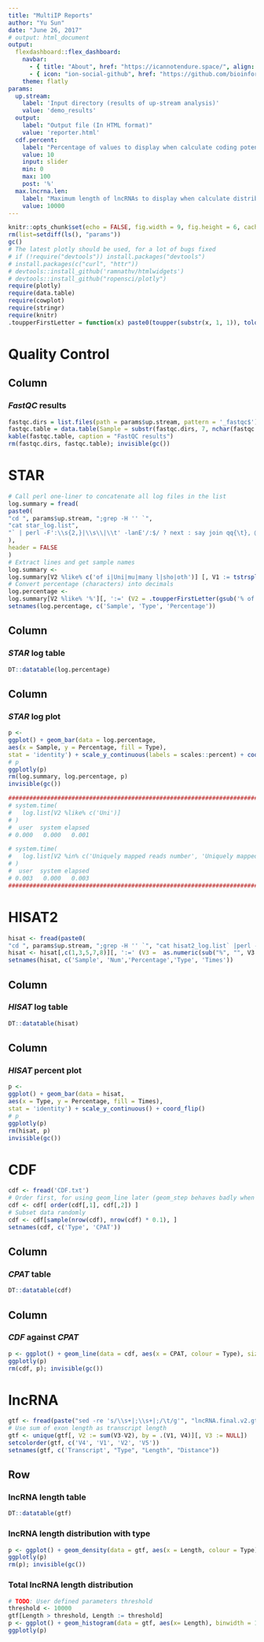 ```yaml
---
title: "MultiIP Reports"
author: "Yu Sun"
date: "June 26, 2017"
# output: html_document
output:
  flexdashboard::flex_dashboard:
    navbar:
      - { title: "About", href: "https://icannotendure.space/", align: right }
      - { icon: "ion-social-github", href: "https://github.com/bioinformatist/multiIP", align: right }
    theme: flatly
params:
  up.stream: 
    label: 'Input directory (results of up-stream analysis)'
    value: 'demo_results'
  output:
    label: "Output file (In HTML format)"
    value: 'reporter.html'
  cdf.percent:
    label: "Percentage of values to display when calculate coding potential"
    value: 10
    input: slider
    min: 0
    max: 100
    post: '%'
  max.lncrna.len:
    label: "Maximum length of lncRNAs to display when calculate distribution"
    value: 10000
---
```


```r
knitr::opts_chunk$set(echo = FALSE, fig.width = 9, fig.height = 6, cache = FALSE, message = FALSE, warning=FALSE)
rm(list=setdiff(ls(), "params"))
gc()
# The latest plotly should be used, for a lot of bugs fixed
# if (!require("devtools")) install.packages("devtools")
# install.packages(c("curl", "httr"))
# devtools::install_github('ramnathv/htmlwidgets')
# devtools::install_github("ropensci/plotly")
require(plotly)
require(data.table)
require(cowplot)
require(stringr)
require(knitr)
.toupperFirstLetter = function(x) paste0(toupper(substr(x, 1, 1)), tolower(substring(x, 2)))
```

Quality Control
===================================== 

Column
-------------------------------------

### *FastQC* results

```r
fastqc.dirs = list.files(path = params$up.stream, pattern = '_fastqc$')
fastqc.table = data.table(Sample = substr(fastqc.dirs, 7, nchar(fastqc.dirs)-7), HTML = paste0('[', substr(fastqc.dirs, 7, nchar(fastqc.dirs)-7), '](', paste0(fastqc.dirs, "/fastqc_report.html"), ')'), Summary = paste0('[', substr(fastqc.dirs, 7, nchar(fastqc.dirs)-7), '](', paste0(fastqc.dirs, "/summary.txt"), ')'), Details = paste0('[', substr(fastqc.dirs, 7, nchar(fastqc.dirs)-7), '](', paste0(fastqc.dirs, "/fastqc_data.txt"), ')'))
kable(fastqc.table, caption = "FastQC results")
rm(fastqc.dirs, fastqc.table); invisible(gc())
```

STAR {data-navmenu="Aligning"}
===================================== 

```r
# Call perl one-liner to concatenate all log files in the list
log.summary = fread(
paste0(
"cd ", params$up.stream, ";grep -H '' `",
"cat star_log.list",
"` | perl -F':\\s{2,}|\\s\\|\\t' -lanE'/:$/ ? next : say join qq{\t}, @F'"
),
header = FALSE
)
# Extract lines and get sample names
log.summary <-
log.summary[V2 %like% c('of i|Uni|mu|many l|sho|oth')] [, V1 := tstrsplit(V1, '\\.')[[1]]]
# Convert percentage (characters) into decimals
log.percentage <-
log.summary[V2 %like% '%'][, ':=' (V2 = .toupperFirstLetter(gsub('% of reads | reads %', '', V2)), V3 = as.numeric(sub("%", "", V3, fixed = TRUE)) / 100)]
setnames(log.percentage, c('Sample', 'Type', 'Percentage'))
```

Column 
-------------------------------------

### *STAR* log table

```r
DT::datatable(log.percentage)
```

Column 
-------------------------------------

### *STAR* log plot

```r
p <-
ggplot() + geom_bar(data = log.percentage,
aes(x = Sample, y = Percentage, fill = Type),
stat = 'identity') + scale_y_continuous(labels = scales::percent) + coord_flip()
# p
ggplotly(p)
rm(log.summary, log.percentage, p)
invisible(gc())

##############################################################################################################################
# system.time(
#   log.list[V2 %like% c('Uni')]
# )
#  user  system elapsed
# 0.000   0.000   0.001

# system.time(
#   log.list[V2 %in% c('Uniquely mapped reads number', 'Uniquely mapped reads %')]
# )
#  user  system elapsed
# 0.003   0.000   0.003
##############################################################################################################################
```

HISAT2 {data-navmenu="Aligning"}
=====================================

```r
hisat <- fread(paste0(
"cd ", params$up.stream, ";grep -H '' `", "cat hisat2_log.list` |perl -F':|\\(|\\)|(>?\\d\\stimes?)' -lanE '/%/ and /aligned/ ? say join qq{\t},@F : next'"), header = FALSE)
hisat <- hisat[,c(1,3,5,7,8)][, ':=' (V3 =  as.numeric(sub("%", "", V3, fixed = TRUE)) / 100)][,':='(V5 = sub(' exactly',"",V5))]
setnames(hisat, c('Sample', 'Num','Percentage','Type', 'Times'))
```

Column 
-------------------------------------

### *HISAT* log table

```r
DT::datatable(hisat)
```

Column 
-------------------------------------


### *HISAT* percent plot

```r
p <-
ggplot() + geom_bar(data = hisat,
aes(x = Type, y = Percentage, fill = Times),
stat = 'identity') + scale_y_continuous() + coord_flip()
# p
ggplotly(p)
rm(hisat, p)
invisible(gc())
```


CDF {data-navmenu="Annotation"}
=====================================

```r
cdf <- fread('CDF.txt')
# Order first, for using geom_line later (geom_step behaves badly when calling plotly, see https://github.com/ropensci/plotly/issues/1030)
cdf <- cdf[ order(cdf[,1], cdf[,2]) ]
# Subset data randomly
cdf <- cdf[sample(nrow(cdf), nrow(cdf) * 0.1), ]
setnames(cdf, c('Type', 'CPAT'))
```

Column
-------------------------------------

### *CPAT* table

```r
DT::datatable(cdf)
```

Column
-------------------------------------

### *CDF* against *CPAT*

```r
p <- ggplot() + geom_line(data = cdf, aes(x = CPAT, colour = Type), size = 2, stat = 'ecdf') + scale_x_continuous(expand  = c(.01, 0)) + scale_y_continuous(expand = c(0, 0)) + labs(x = 'Coding Probablity(CPAT)', title = "Coding Potential", y = "CDF") + scale_color_manual(values = c("#FFA500", "#3A5FCD", "#EE2C2C")) + geom_hline(yintercept = 1, colour = "grey",linetype = "dashed",size = 1)
ggplotly(p)
rm(cdf, p); invisible(gc())
```

lncRNA {data-navmenu="Annotation"}
=====================================

```r
gtf <- fread(paste("sed -re 's/\\s+|;\\s+|;/\t/g'", "lncRNA.final.v2.gtf", "| cut -f2,4,5,12,14"))
# Use sum of exon length as transcript length
gtf <- unique(gtf[, V2 := sum(V3-V2), by = .(V1, V4)][, V3 := NULL])
setcolorder(gtf, c('V4', 'V1', 'V2', 'V5'))
setnames(gtf, c('Transcript', "Type", "Length", "Distance"))
```

Row
-------------------------------------

### lncRNA length table

```r
DT::datatable(gtf)
```

### lncRNA length distribution with type

```r
p <- ggplot() + geom_density(data = gtf, aes(x = Length, colour = Type)) + xlab('Transcript length') + ylab('Density') + scale_x_continuous(expand = c(0.01, 0)) + scale_y_continuous(expand = c(0.01, 0))
ggplotly(p)
rm(p); invisible(gc())
```

### Total lncRNA length distribution

```r
# TODO: User defined parameters threshold
threshold <- 10000
gtf[Length > threshold, Length := threshold]
p <- ggplot() + geom_histogram(data = gtf, aes(x= Length), binwidth = 100) + scale_x_continuous(breaks = seq.int(200, threshold, length.out = 10), labels = c(seq.int(200, threshold, length.out = 9), paste0(threshold, '+')), expand = c(0.01, 0)) + scale_y_continuous(expand = c(0, 10)) + labs(x = 'lncRNA length', y = 'Count')
ggplotly(p)
```


